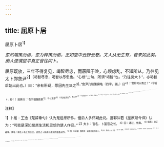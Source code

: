 ```yaml
---
---
---
```

title: 屈原卜居
---



屈原卜居<sup>1】


*忽然端策而请，忽为释策而谢，正如空中云舒云卷。文人从无生有，自来如此矣。痴人便谓屈平真正曾往问卜。*

屈原既放，三年不得复见，竭智尽忠，而蔽障于谗，心烦虑乱，不知所从。乃往见太卜郑詹尹<sup>2】（竭智尽忠，竭智以尽忠也。“心烦”二句，所谓“竭智”也。“乃往见大卜”，亦竭智后始出此也。）曰：“余有所疑，愿因先生决之<sup>3】。”詹尹乃端策拂龟（四字，画。）曰<sup>4】：“君将何以教之？”（写肯卜，妙！）屈原曰：“吾宁悃悃款款<sup>5】，朴以忠乎<sup>6】？将送往劳来<sup>7】，斯无穷乎<sup>8】？宁诛锄草茅<sup>9】，以力耕乎？将游大人<sup>10】，以成名乎？宁正言不讳<sup>1】，以危身乎？将从俗富贵，以媮生乎<sup>12】？宁超然高举<sup>13】，以保真乎<sup>14】？将哫訾慄斯<sup>15】，喔咿儒儿<sup>16】，以事妇人乎<sup>17】？宁廉洁正直，以自清乎？将突梯滑稽<sup>18】，如脂如韦<sup>19】，以絜楹乎<sup>20】？宁昂昂若千里之驹乎，将氾氾若水中之凫<sup>2】？与波上下，偷以全吾躯乎？（多一句，参差入妙！）宁与骐骥亢轭乎<sup>2】？将随驽马之迹乎<sup>20】？宁与黄鹄比翼乎？将与鸡鹜争食乎<sup>20】？（以上，须细察并无一句重沓。）此孰吉孰凶？何去何从？（祝文毕。下是诉詹尹，别为一篇。）世混浊而不清：蝉翼为重，千钧为轻；黄钟毁弃<sup>20】，瓦釜雷鸣<sup>2】；谗人高张，贤士无名。吁嗟默默兮<sup>3】，谁知吾之廉贞？”（写得又似要卜，又似不要卜，心烦意乱，不知所从。如画。）詹尹乃释策而谢曰<sup>20】：（写不肯卜，又妙！）“夫尺有所短<sup>2】，寸有所长，物有所不足，智有所不明，数有所不逮<sup>3】，神有所不通，用君之心，行君之意。（六“有所”字，本接末句。横插此二句八字，文特奇峭之甚！）龟策诚不能知事！”（妙，妙！）

<sup>注释】

<sup>1】卜居：王逸《楚辞章句》认为是屈原所作。但后人多怀疑此说。据郭沫若《屈原赋今译》认为：“可能是深知屈原生活和思想的楚人作品。”
<sup>2】太卜：官名，卜筮官之长。
<sup>3】因：通过、依靠。
<sup>4】端策：放正著草。拂龟：拂去卜龟上的灰尘。这是占卜前表示虔诚的准备动作。
<sup>5】悃（kǔn捆）悃款款：诚恳忠实的样子。
<sup>6】朴：质朴。以：而。
<sup>7】劳：慰劳。
<sup>8】斯无穷：这样长远下去。
<sup>9】诛锄草茅：剪除杂草，意即开辟荒芜。
<sup>10】游：遍谒。大人：指达官贵人。
<sup>11】讳：避忌。
<sup>12】始生：苟且求生。始：同“偷”。
<sup>13】高举：犹高蹈，指隐居。
<sup>14】保真：保全自己真实的本性。一作“保贞”。
<sup>15】哫訾（zúzī足子）：阿谀奉迎。惈斯：戒惧的样子。慄：一作“栗”。
<sup>16】喔咿：强笑。儒儿：通“嚅唲”，强笑顺从的样子。
<sup>17】妇人：指楚怀王宠姬郑袖。
<sup>18】突梯：圆滑的样子。滑（gú骨）稽：原是一种酒器，转注吐酒不止。形容圆转自如。
<sup>19】如脂：像油脂那样光滑。如韦：像熟牛皮那样柔软。比喻善于应付世俗环境。
<sup>20】絜（jié洁）楹：《文选》唐吕向注：“絜楹，谓同谄谀也。”又王逸《楚辞章句》注：“絜楹，以顺滑泽也。”再据《礼记·明堂位》“刮楹、达乡”孔颖达疏：“刮，靡也；楹，柱也。以密石摩柱。”从而使之洁泽柔滑。由此可知以絜襁比喻人的圆滑、谄谀。
<sup>21】昂昂：气概轩昂的样子。
<sup>22】氾氾：浮游无定的样子。氾：同“泛”。凫：野鸭。
<sup>23】亢：通“伉”，并。轭（è厄）：车辕前套在马颈上的人字形的曲木。亢轭：犹并驾。
<sup>24】驽（nù奴）：劣马。
<sup>25】黄鹄：天鹅。比翼：并飞。
<sup>26】鹜：鸭。
<sup>27】钧：三十斤为一钧。
<sup>28】黄钟：古乐十二律之一，声调最洪大最响亮。
<sup>29】瓦釜：即砂锅，平常的炊具，比喻庸才。声音低沉的砂锅却发出雷鸣般的响声。比喻无才的庸人占据高位，显赫一时。
<sup>30】默默：不得意的样子。31谢：辞。
<sup>31】尺有所短：与下文“寸有所长”，意为尺比寸长，但与更长的东西比较就显得不足；
<sup>32】寸比尺短，但与更短的东西比较却显得有余。比喻各有长处和短处，没有绝对标准。
<sup>33】数有所不逮：指卦数有所不及知，即卜筮不能解决所有的疑问。逮：及。